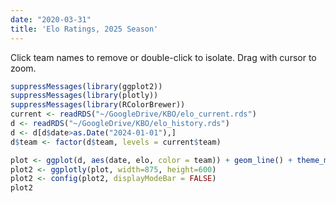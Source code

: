 ```yaml
---
date: "2020-03-31"
title: 'Elo Ratings, 2025 Season'
---
```

Click team names to remove or double-click to isolate. Drag with cursor to zoom.
```r
suppressMessages(library(ggplot2))
suppressMessages(library(plotly))
suppressMessages(library(RColorBrewer))
current <- readRDS("~/GoogleDrive/KBO/elo_current.rds")
d <- readRDS("~/GoogleDrive/KBO/elo_history.rds")
d <- d[d$date>as.Date("2024-01-01"),]
d$team <- factor(d$team, levels = current$team)

plot <- ggplot(d, aes(date, elo, color = team)) + geom_line() + theme_minimal() + scale_color_brewer(palette="Paired") %>% labs(y="Elo",x=NULL,color="Team")
plot2 <- ggplotly(plot, width=875, height=600)
plot2 <- config(plot2, displayModeBar = FALSE)
plot2
```
